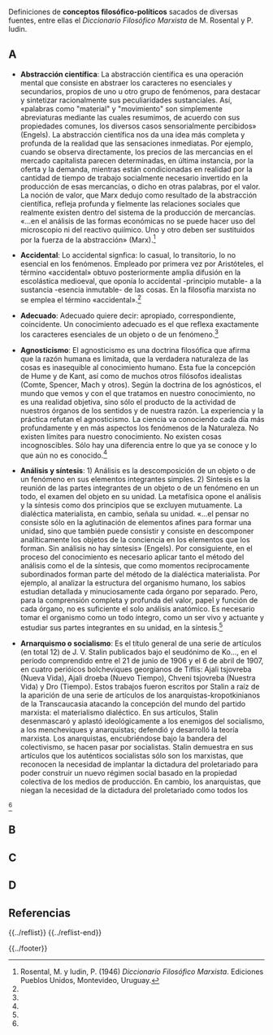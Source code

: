 {{header|1=Portada}}

Definiciones de '''conceptos filosófico-políticos''' sacados de diversas fuentes, entre ellas el ''Diccionario Filosófico Marxista'' de M. Rosental y P. Iudin.

== A ==

* '''Abstracción científica''': La abstracción científica es una operación mental que consiste en abstraer los caracteres no esenciales y secundarios, propios de uno u otro grupo de fenómenos, para destacar y sintetizar racionalmente sus peculiaridades sustanciales. Así, «palabras como "material" y "movimiento" son simplemente abreviaturas mediante las cuales resumimos, de acuerdo con sus propiedades comunes, los diversos casos sensorialmente percibidos» (Engels). La abstracción científica nos da una idea más completa y profunda de la realidad que las sensaciones inmediatas. Por ejemplo, cuando se observa directamente, los precios de las mercancias en el mercado capitalista parecen determinadas, en última instancia, por la oferta y la demanda, mientras están condicionadas en realidad por la cantidad de tiempo de trabajo socialmente necesario invertido en la producción de esas mercancías, o dicho en otras palabras, por el valor. La noción de valor, que Marx dedujo como resultado de la abstracción científica, refleja profunda y fielmente las relaciones sociales que realmente existen dentro del sistema de la producción de mercancías. «...en el análisis de las formas económicas no se puede hacer uso del microscopio ni del reactivo quiímico. Uno y otro deben ser sustituidos por la fuerza de la abstracción» (Marx).<ref name="dicfilmarxista">Rosental, M. y Iudin, P. (1946) ''Diccionario Filosófico Marxista''. Ediciones Pueblos Unidos, Montevideo, Uruguay.</ref>

* '''Accidental''': Lo accidental signfica: lo casual, lo transitorio, lo no esencial en los fenómenos. Empleado por primera vez por Aristóteles, el término «accidental» obtuvo posteriormente amplia difusión en la escolástica medioeval, que oponía lo accidental -principio mutable- a la sustancia -esencia inmutable- de las cosas. En la filosofía marxista no se emplea el término «accidental».<ref name="dicfilmarxista" />

* '''Adecuado''': Adecuado quiere decir: apropiado, correspondiente, coincidente. Un conocimiento adecuado es el que reflexa exactamente los caracteres esenciales de un objeto o de un fenómeno.<ref name="dicfilmarxista" />

* '''Agnosticismo''': El agnosticismo es una doctrina filosófica que afirma que la razón humana es limitada, que la verdadera naturaleza de las cosas es inasequible al conocimiento humano. Esta fue la concepción de Hume y de Kant, así como de muchos otros filósofos idealistas (Comte, Spencer, Mach y otros). Según la doctrina de los agnósticos, el mundo que vemos y con el que tratamos en nuestro conocimiento, no es una realidad objetiva, sino sólo el producto de la actividad de nuestros órganos de los sentidos y de nuestra razón. La experiencia y la práctica refutan el agnosticismo. La ciencia va conociendo cada día más profundamente y en más aspectos los fenómenos de la Naturaleza. No existen límites para nuestro conocimiento. No existen cosas incognoscibles. Sólo hay una diferencia entre lo que ya se conoce y lo que aún no es conocido.<ref name="dicfilmarxista" />

* '''Análisis y síntesis''': 1) Análisis es la descomposición de un objeto o de un fenómeno en sus elementos integrantes simples. 2) Síntesis es la reunión de las partes integrantes de un objeto o de un fenómeno en un todo, el examen del objeto en su unidad. La metafísica opone el análisis y la síntesis como dos principios que se excluyen mutuamente. La dialéctica materialista, en cambio, señala su unidad. «...el pensar no consiste sólo en la aglutinación de elementos afines para formar una unidad, sino que también puede consistir y consiste en descomponer analíticamente los objetos de la conciencia en los elementos que los forman. Sin análisis no hay síntesis» (Engels). Por consiguiente, en el proceso del conocimiento es necesario aplicar tanto el método del análisis como el de la síntesis, que como momentos recíprocamente subordinados forman parte del método de la dialéctica materialista. Por ejemplo, al analizar la estructura del organismo humano, los sabios estudian detallada y minuciosamente cada órgano por separado. Pero, para la comprensión completa y profunda del valor, papel y función de cada órgano, no es suficiente el solo análisis anatómico. Es necesario tomar el organismo como un todo íntegro, como un ser vivo y actuante y estudiar sus partes integrantes en su unidad, en la síntesis.<ref name="dicfilmarxista" />

* '''Arnarquismo o socialismo''': Es el título general de una serie de artículos (en total 12) de J. V. Stalin publicados bajo el seudónimo de Ko..., en el período comprendido entre el 21 de junio de 1906 y el 6 de abril de 1907, en cuatro perióicos bolcheviques georgianos de Tiflis: Ajali tsjovreba (Nueva Vida), Ajali droeba (Nuevo Tiempo), Chveni tsjovreba (Nuestra Vida) y Dro (Tiempo). Estos trabajos fueron escritos por Stalin a raíz de la aparición de una serie de artículos de los anarquistas-kropotkinianos de la Transcaucasia atacando la concepción del mundo del partido marxista: el materialismo dialéctico. En sus artículos, Stalin desenmascaró y aplastó ideológicamente a los enemigos del socialismo, a los mencheviques y anarquistas; defendió y desarrolló la teoría marxista. Los anarquistas, encubriéndose bajo la bandera del colectivismo, se hacen pasar por socialistas. Stalin demuestra en sus artículos que los auténticos socialistas sólo son los marxistas, que reconocen la necesidad de implantar la dictadura del proletariado para poder construir un nuevo régimen social basado en la propiedad colectiva de los medios de producción. En cambio, los anarquistas, que niegan la necesidad de la dictadura del proletariado como todos los
<ref name="dicfilmarxista" />

== B ==

== C ==

== D ==

== Referencias ==
{{../reflist}}
{{../reflist-end}}

{{../footer}}
